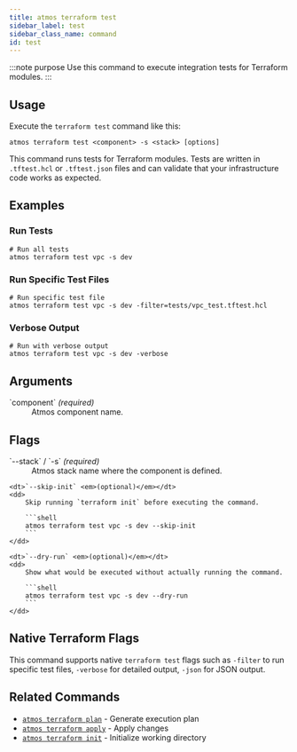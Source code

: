 ```yaml
---
title: atmos terraform test
sidebar_label: test
sidebar_class_name: command
id: test
---
```


:::note purpose
Use this command to execute integration tests for Terraform modules.
:::

<Screengrab title="atmos terraform test --help" slug="atmos-terraform-test--help" />

## Usage

Execute the `terraform test` command like this:

```shell
atmos terraform test <component> -s <stack> [options]
```

This command runs tests for Terraform modules. Tests are written in `.tftest.hcl` or `.tftest.json` files and can validate that your infrastructure code works as expected.

## Examples

### Run Tests

```shell
# Run all tests
atmos terraform test vpc -s dev
```

### Run Specific Test Files

```shell
# Run specific test file
atmos terraform test vpc -s dev -filter=tests/vpc_test.tftest.hcl
```

### Verbose Output

```shell
# Run with verbose output
atmos terraform test vpc -s dev -verbose
```

## Arguments

<dl>
    <dt>`component` <em>(required)</em></dt>
    <dd>
        Atmos component name.
    </dd>
</dl>

## Flags

<dl>
    <dt>`--stack` / `-s` <em>(required)</em></dt>
    <dd>
        Atmos stack name where the component is defined.
    </dd>

    <dt>`--skip-init` <em>(optional)</em></dt>
    <dd>
        Skip running `terraform init` before executing the command.

        ```shell
        atmos terraform test vpc -s dev --skip-init
        ```
    </dd>

    <dt>`--dry-run` <em>(optional)</em></dt>
    <dd>
        Show what would be executed without actually running the command.

        ```shell
        atmos terraform test vpc -s dev --dry-run
        ```
    </dd>
</dl>

## Native Terraform Flags

This command supports native `terraform test` flags such as `-filter` to run specific test files, `-verbose` for detailed output, `-json` for JSON output.

## Related Commands

- [`atmos terraform plan`](/cli/commands/terraform/terraform-plan) - Generate execution plan
- [`atmos terraform apply`](/cli/commands/terraform/terraform-apply) - Apply changes
- [`atmos terraform init`](/cli/commands/terraform/terraform-init) - Initialize working directory
